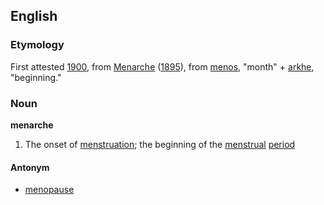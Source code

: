 ==English==
===Etymology===
First attested [[w:1900|1900]], from {{G.}} [[Menarche]] ([[w:1895|1895]]), from {{Gk.}} [[menos]], "month" + [[arkhe]], "beginning."

===Noun===
'''menarche''' {{wikipedia}}
#The onset of [[menstruation]]; the beginning of the [[menstrual]] [[period]]

====Antonym====
*[[menopause]]